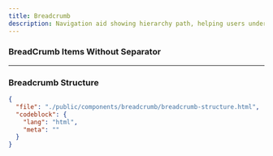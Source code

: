 ```yaml
---
title: Breadcrumb
description: Navigation aid showing hierarchy path, helping users understand their location within the app.
---
```


<ComponentPreview src="/breadcrumb/breadcrumb" />

### BreadCrumb Items Without Separator

<ComponentPreview src="/breadcrumb/breadcrumb-items" />

---

### Breadcrumb Structure

```json doc-gen:file
{
  "file": "./public/components/breadcrumb/breadcrumb-structure.html",
  "codeblock": {
    "lang": "html",
    "meta": ""
  }
}
```

